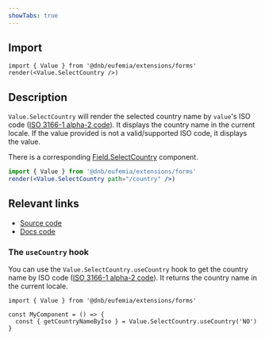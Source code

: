 ```yaml
---
showTabs: true
---
```


## Import

```tsx
import { Value } from '@dnb/eufemia/extensions/forms'
render(<Value.SelectCountry />)
```

## Description

`Value.SelectCountry` will render the selected country name by `value`'s ISO code ([ISO 3166-1 alpha-2 code](https://en.wikipedia.org/wiki/ISO_3166-1_alpha-2)). It displays the country name in the current locale. If the value provided is not a valid/supported ISO code, it displays the value.

There is a corresponding [Field.SelectCountry](/uilib/extensions/forms/feature-fields/SelectCountry) component.

```jsx
import { Value } from '@dnb/eufemia/extensions/forms'
render(<Value.SelectCountry path="/country" />)
```

## Relevant links

- [Source code](https://github.com/dnbexperience/eufemia/tree/main/packages/dnb-eufemia/src/extensions/forms/Value/SelectCountry)
- [Docs code](https://github.com/dnbexperience/eufemia/tree/main/packages/dnb-design-system-portal/src/docs/uilib/extensions/forms/Value/SelectCountry)

### The `useCountry` hook

You can use the `Value.SelectCountry.useCountry` hook to get the country name by ISO code ([ISO 3166-1 alpha-2 code](https://en.wikipedia.org/wiki/ISO_3166-1_alpha-2)). It returns the country name in the current locale.

```tsx
import { Value } from '@dnb/eufemia/extensions/forms'

const MyComponent = () => {
  const { getCountryNameByIso } = Value.SelectCountry.useCountry('NO')
}
```
